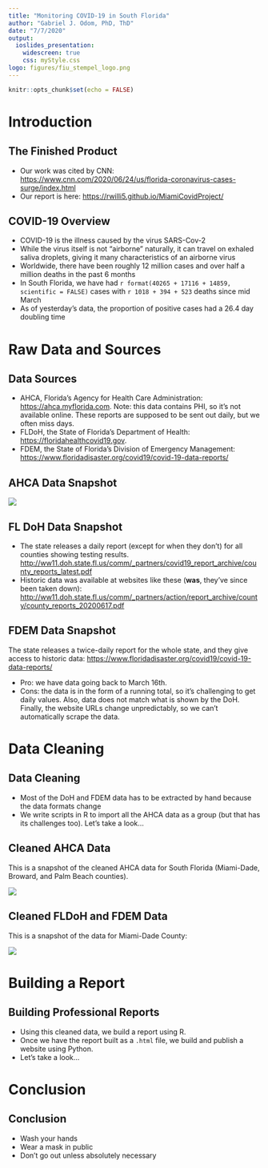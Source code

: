 ---
title: "Monitoring COVID-19 in South Florida"
author: "Gabriel J. Odom, PhD, ThD"
date: "7/7/2020"
output:
  ioslides_presentation:
    widescreen: true
    css: myStyle.css
logo: figures/fiu_stempel_logo.png
---

```{r setup, include=FALSE}
knitr::opts_chunk$set(echo = FALSE)
```



# Introduction

## The Finished Product
- Our work was cited by CNN: <https://www.cnn.com/2020/06/24/us/florida-coronavirus-cases-surge/index.html>
- Our report is here: <https://rwilli5.github.io/MiamiCovidProject/>

## COVID-19 Overview
- COVID-19 is the illness caused by the virus SARS-Cov-2
- While the virus itself is not "airborne" naturally, it can travel on exhaled saliva droplets, giving it many characteristics of an airborne virus
- Worldwide, there have been roughly 12 million cases and over half a million deaths in the past 6 months
- In South Florida, we have had `r format(40265 + 17116 + 14859, scientific = FALSE)` cases with `r 1018 + 394 + 523` deaths since mid March
- As of yesterday's data, the proportion of positive cases had a 26.4 day doubling time



# Raw Data and Sources

## Data Sources
- AHCA, Florida’s Agency for Health Care Administration: <https://ahca.myflorida.com>. Note: this data contains PHI, so it's not available online. These reports are supposed to be sent out daily, but we often miss days.
- FLDoH, the State of Florida's Department of Health: <https://floridahealthcovid19.gov>.
- FDEM, the State of Florida's Division of Emergency Management: <https://www.floridadisaster.org/covid19/covid-19-data-reports/>


## AHCA Data Snapshot
![](figures/example_AHCA_ESS_data.png)

## FL DoH Data Snapshot
- The state releases a daily report (except for when they don't) for all counties showing testing results.
<http://ww11.doh.state.fl.us/comm/_partners/covid19_report_archive/county_reports_latest.pdf>
- Historic data was available at websites like these (**was**, they've since been taken down): <http://ww11.doh.state.fl.us/comm/_partners/action/report_archive/county/county_reports_20200617.pdf>


## FDEM Data Snapshot
The state releases a twice-daily report for the whole state, and they give access to historic data: <https://www.floridadisaster.org/covid19/covid-19-data-reports/>

- Pro: we have data going back to March 16th.
- Cons: the data is in the form of a running total, so it's challenging to get daily values. Also, data does not match what is shown by the DoH. Finally, the website URLs change unpredictably, so we can't automatically scrape the data.


# Data Cleaning

## Data Cleaning
- Most of the DoH and FDEM data has to be extracted by hand because the data formats change
- We write scripts in R to import all the AHCA data as a group (but that has its challenges too). Let's take a look...

## Cleaned AHCA Data
This is a snapshot of the cleaned AHCA data for South Florida (Miami-Dade, Broward, and Palm Beach counties).

![](figures/example_AHCA_cleaned_ESS_data.png)

## Cleaned FLDoH and FDEM Data
This is a snapshot of the data for Miami-Dade County: 

![](figures/example_testing_data.png)



# Building a Report

## Building Professional Reports
- Using this cleaned data, we build a report using R.
- Once we have the report built as a `.html` file, we build and publish a website using Python.
- Let's take a look...



# Conclusion

## Conclusion
- Wash your hands
- Wear a mask in public
- Don't go out unless absolutely necessary
